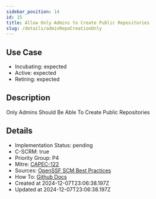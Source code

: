 ```yaml
---
sidebar_position: 14
id: 15
title: Allow Only Admins to Create Public Repositories
slug: /details/adminRepoCreationOnly
---
```


## Use Case
<!-- LEVELS:START -->
- Incubating: expected
- Active: expected
- Retiring: expected
<!-- LEVELS:END -->

<!-- DESCRIPTION:START -->
## Description
Only Admins Should Be Able To Create Public Repositories
<!-- DESCRIPTION:END -->

<!-- DETAILS:START -->
## Details
- Implementation Status: pending
- C-SCRM: true
- Priority Group: P4
- Mitre: [CAPEC-122](https://capec.mitre.org/data/definitions/122.html)
- Sources: [OpenSSF SCM Best Practices](https://best.openssf.org/SCM-BestPractices/github/organization/non_admins_can_create_public_repositories.html)
- How To: [Github Docs](https://docs.github.com/en/organizations/managing-organization-settings/restricting-repository-creation-in-your-organization)
- Created at 2024-12-07T23:06:38.197Z
- Updated at 2024-12-07T23:06:38.197Z
<!-- DETAILS:END -->
